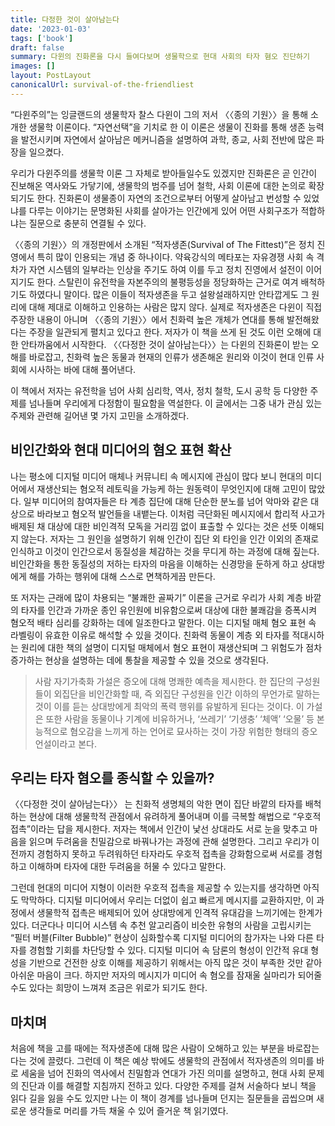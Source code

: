 ```yaml
---
title: 다정한 것이 살아남는다
date: '2023-01-03'
tags: ['book']
draft: false
summary: 다윈의 진화론을 다시 들여다보며 생물학으로 현대 사회의 타자 혐오 진단하기
images: []
layout: PostLayout
canonicalUrl: survival-of-the-friendliest
---
```


“다윈주의”는 잉글랜드의 생물학자 찰스 다윈이 그의 저서 〈〈종의 기원〉〉을 통해 소개한 생물학 이론이다.
“자연선택”을 기치로 한 이 이론은 생물이 진화를 통해 생존 능력을 발전시키며 자연에서 살아남은 메커니즘을 설명하여 과학, 종교, 사회 전반에 많은 파장을 일으켰다.

우리가 다윈주의를 생물학 이론 그 자체로 받아들일수도 있겠지만 진화론은 곧 인간이 진보해온 역사와도 가닿기에, 생물학의 범주를 넘어 철학, 사회 이론에 대한 논의로 확장되기도 한다.
진화론이 생물종이 자연의 조건으로부터 어떻게 살아남고 번성할 수 있었냐를 다루는 이야기는 문명화된 사회를 살아가는 인간에게 있어 어떤 사회구조가 적합하냐는 질문으로 충분히 연결될 수 있다.

〈〈종의 기원〉〉의 개정판에서 소개된 “적자생존(Survival of The Fittest)”은 정치 진영에서 특히 많이 인용되는 개념 중 하나이다.
약육강식의 메타포는 자유경쟁 사회 속 격차가 자연 시스템의 일부라는 인상을 주기도 하여 이를 두고 정치 진영에서 설전이 이어지기도 한다.
스탈린이 유전학을 자본주의의 불평등성을 정당화하는 근거로 여겨 배척하기도 하였다니 말이다.
많은 이들이 적자생존을 두고 설왕설래하지만 안타깝게도 그 원리에 대해 제대로 이해하고 인용하는 사람은 많지 않다.
실제로 적자생존은 다윈이 직접 주장한 내용이 아니며 〈〈종의 기원〉〉에서 친화력 높은 개체가 연대를 통해 발전해왔다는 주장을 일관되게 펼치고 있다고 한다.
저자가 이 책을 쓰게 된 것도 이런 오해에 대한 안타까움에서 시작한다.
〈〈다정한 것이 살아남는다〉〉는 다윈의 진화론이 받는 오해를 바로잡고, 친화력 높은 동물과 현재의 인류가 생존해온 원리와 이것이 현대 인류 사회에 시사하는 바에 대해 풀어낸다.

이 책에서 저자는 유전학을 넘어 사회 심리학, 역사, 정치 철학, 도시 공학 등 다양한 주제를 넘나들며 우리에게 다정함이 필요함을 역설한다.
이 글에서는 그중 내가 관심 있는 주제와 관련해 길어낸 몇 가지 고민을 소개하겠다.

## 비인간화와 현대 미디어의 혐오 표현 확산

나는 평소에 디지털 미디어 매체나 커뮤니티 속 메시지에 관심이 많다 보니 현대의 미디어에서 재생산되는 혐오적 레토릭을 가능케 하는 원동력이 무엇인지에 대해 고민이 많았다.
일부 미디어의 참여자들은 타 계층 집단에 대해 단순한 분노를 넘어 악마와 같은 대상으로 바라보고 혐오적 발언들을 내뱉는다.
이처럼 극단화된 메시지에서 합리적 사고가 배제된 채 대상에 대한 비인격적 모독을 거리낌 없이 표출할 수 있다는 것은 선뜻 이해되지 않는다.
저자는 그 원인을 설명하기 위해 인간이 집단 외 타인을 인간 이외의 존재로 인식하고 이것이 인간으로서 동질성을 체감하는 것을 무디게 하는 과정에 대해 짚는다.
비인간화을 통한 동질성의 저하는 타자의 마음을 이해하는 신경망을 둔하게 하고 상대방에게 해를 가하는 행위에 대해 스스로 면책하게끔 만든다.

또 저자는 근래에 많이 차용되는 “불쾌한 골짜기” 이론을 근거로 우리가 사회 계층 바깥의 타자를 인간과 가까운 종인 유인원에 비유함으로써 대상에 대한 불쾌감을 증폭시켜 혐오적 배타 심리를 강화하는 데에 일조한다고 말한다. 이는 디지털 매체 혐오 표현 속 라벨링이 유효한 이유로 해석할 수 있을 것이다. 친화력 동물이 계층 외 타자를 적대시하는 원리에 대한 책의 설명이 디지털 매체에서 혐오 표현이 재생산되며 그 위험도가 점차 증가하는 현상을 설명하는 데에 통찰을 제공할 수 있을 것으로 생각된다.

> 사람 자기가축화 가설은 증오에 대해 명쾌한 예측을 제시한다.
> 한 집단의 구성원들이 외집단을 비인간화할 때, 즉 외집단 구성원을 인간 이하의 무언가로 말하는 것이 이를 듣는 상대방에게 최악의 폭력 행위를 유발하게 된다는 것이다.
> 이 가설은 또한 사람을 동물이나 기계에 비유하거나, ‘쓰레기’ ‘기생충’ ‘체액’ ‘오물’ 등 본능적으로 혐오감을 느끼게 하는 언어로 묘사하는 것이 가장 위험한 형태의 증오언설이라고 본다.

## 우리는 타자 혐오를 종식할 수 있을까?

〈〈다정한 것이 살아남는다〉〉 는 친화적 생명체의 악한 면이 집단 바깥의 타자를 배척하는 현상에 대해 생물학적 관점에서 유려하게 풀어내며 이를 극복할 해법으로 “우호적 접촉”이라는 답을 제시한다.
저자는 책에서 인간이 낯선 상대라도 서로 눈을 맞추고 마음을 읽으며 두려움을 친밀감으로 바꿔나가는 과정에 관해 설명한다.
그리고 우리가 이전까지 경험하지 못하고 두려워하던 타자라도 우호적 접촉을 강화함으로써 서로를 경험하고 이해하며 타자에 대한 두려움을 허물 수 있다고 말한다.

그런데 현대의 미디어 지형이 이러한 우호적 접촉을 제공할 수 있는지를 생각하면 아직도 막막하다.
디지털 미디어에서 우리는 더없이 쉽고 빠르게 메시지를 교환하지만, 이 과정에서 생물학적 접촉은 배제되어 있어 상대방에게 인격적 유대감을 느끼기에는 한계가 있다.
더군다나 미디어 시스템 속 추천 알고리즘이 비슷한 유형의 사람을 고립시키는 “필터 버블(Filter Bubble)” 현상이 심화할수록 디지털 미디어의 참가자는 나와 다른 타자를 경험할 기회를 차단당할 수 있다.
디지털 미디어 속 담론의 형성이 인간적 유대 형성을 기반으로 건전한 상호 이해를 제공하기 위해서는 아직 많은 것이 부족한 것만 같아 아쉬운 마음이 크다.
하지만 저자의 메시지가 미디어 속 혐오를 잠재울 실마리가 되어줄 수도 있다는 희망이 느껴져 조금은 위로가 되기도 한다.

## 마치며

처음에 책을 고를 때에는 적자생존에 대해 많은 사람이 오해하고 있는 부분을 바로잡는다는 것에 끌렸다.
그런데 이 책은 예상 밖에도 생물학의 관점에서 적자생존의 의미를 바로 세움을 넘어 진화의 역사에서 친밀함과 연대가 가진 의미를 설명하고, 현대 사회 문제의 진단과 이를 해결할 지침까지 전하고 있다.
다양한 주제를 걸쳐 서술하다 보니 책을 읽다 길을 잃을 수도 있지만 나는 이 책이 경계를 넘나들며 던지는 질문들을 곱씹으며 새로운 생각들로 머리를 가득 채울 수 있어 즐거운 책 읽기였다.
